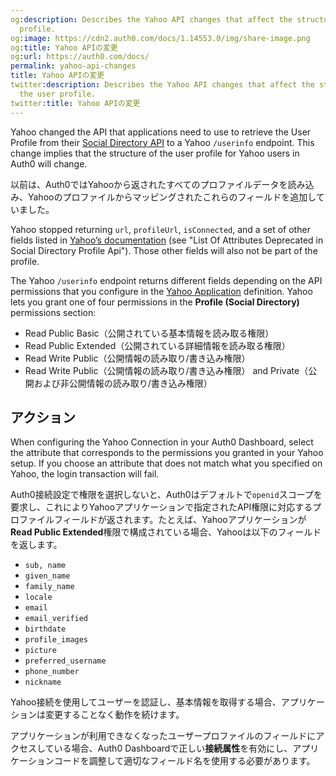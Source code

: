 ```yaml
---
og:description: Describes the Yahoo API changes that affect the structure of the user
  profile.
og:image: https://cdn2.auth0.com/docs/1.14553.0/img/share-image.png
og:title: Yahoo APIの変更
og:url: https://auth0.com/docs/
permalink: yahoo-api-changes
title: Yahoo APIの変更
twitter:description: Describes the Yahoo API changes that affect the structure of
  the user profile.
twitter:title: Yahoo APIの変更
---
```


Yahoo changed the API that applications need to use to retrieve the User Profile from their [Social Directory API](https://developer.yahoo.com/oauth/social-directory-eol/) to a Yahoo `/userinfo` endpoint. This change implies that the structure of the user profile for Yahoo users in Auth0 will change.

以前は、Auth0ではYahooから返されたすべてのプロファイルデータを読み込み、Yahooのプロファイルからマッピングされたこれらのフィールドを追加していました。

Yahoo stopped returning `url`, `profileUrl`, `isConnected`, and a set of other fields listed in [Yahoo’s documentation](https://developer.yahoo.com/oauth/social-directory-eol/) (see "List Of Attributes Deprecated in Social Directory Profile Api"). Those other fields will also not be part of the profile.

The Yahoo `/userinfo` endpoint returns different fields depending on the API permissions that you configure in the [Yahoo Application](https://developer.yahoo.com/apps/) definition. Yahoo lets you grant one of four permissions in the **Profile (Social Directory)** permissions section:

* Read Public Basic（公開されている基本情報を読み取る権限）
* Read Public Extended（公開されている詳細情報を読み取る権限）
* Read Write Public（公開情報の読み取り/書き込み権限）
* Read Write Public（公開情報の読み取り/書き込み権限） and Private（公開および非公開情報の読み取り/書き込み権限）

## アクション

When configuring the Yahoo Connection in your <Tooltip tip="Auth0 Dashboard: Auth0's main product to configure your services." cta="View Glossary" href="/docs/glossary?term=Auth0+Dashboard">Auth0 Dashboard</Tooltip>, select the attribute that corresponds to the permissions you granted in your Yahoo setup. If you choose an attribute that does not match what you specified on Yahoo, the login transaction will fail.

Auth0接続設定で権限を選択しないと、Auth0はデフォルトで`openid`スコープを要求し、これによりYahooアプリケーションで指定されたAPI権限に対応するプロファイルフィールドが返されます。たとえば、Yahooアプリケーションが**Read Public Extended**権限で構成されている場合、Yahooは以下のフィールドを返します。

* `sub, name`
* `given_name`
* `family_name`
* `locale`
* `email`
* `email_verified`
* `birthdate`
* `profile_images`
* `picture`
* `preferred_username`
* `phone_number`
* `nickname`

Yahoo接続を使用してユーザーを認証し、基本情報を取得する場合、アプリケーションは変更することなく動作を続けます。

アプリケーションが利用できなくなったユーザープロファイルのフィールドにアクセスしている場合、Auth0 Dashboardで正しい**接続属性**を有効にし、アプリケーションコードを調整して適切なフィールド名を使用する必要があります。